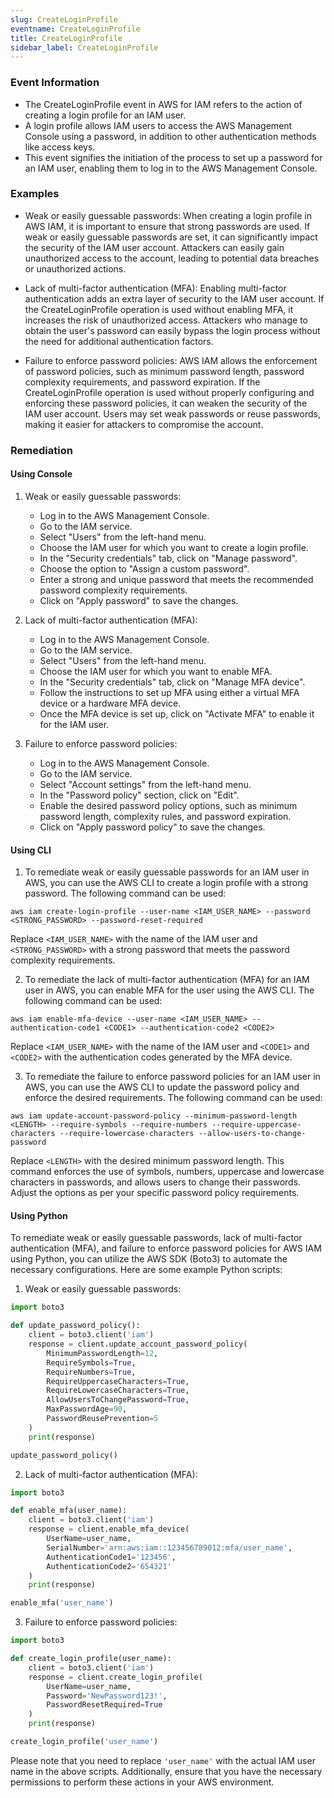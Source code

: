 ```yaml
--- 
slug: CreateLoginProfile
eventname: CreateLoginProfile
title: CreateLoginProfile
sidebar_label: CreateLoginProfile
---
```

                       
### Event Information

- The CreateLoginProfile event in AWS for IAM refers to the action of creating a login profile for an IAM user.
- A login profile allows IAM users to access the AWS Management Console using a password, in addition to other authentication methods like access keys.
- This event signifies the initiation of the process to set up a password for an IAM user, enabling them to log in to the AWS Management Console.


### Examples

- Weak or easily guessable passwords: When creating a login profile in AWS IAM, it is important to ensure that strong passwords are used. If weak or easily guessable passwords are set, it can significantly impact the security of the IAM user account. Attackers can easily gain unauthorized access to the account, leading to potential data breaches or unauthorized actions.

- Lack of multi-factor authentication (MFA): Enabling multi-factor authentication adds an extra layer of security to the IAM user account. If the CreateLoginProfile operation is used without enabling MFA, it increases the risk of unauthorized access. Attackers who manage to obtain the user's password can easily bypass the login process without the need for additional authentication factors.

- Failure to enforce password policies: AWS IAM allows the enforcement of password policies, such as minimum password length, password complexity requirements, and password expiration. If the CreateLoginProfile operation is used without properly configuring and enforcing these password policies, it can weaken the security of the IAM user account. Users may set weak passwords or reuse passwords, making it easier for attackers to compromise the account.

### Remediation

#### Using Console

1. Weak or easily guessable passwords:
   - Log in to the AWS Management Console.
   - Go to the IAM service.
   - Select "Users" from the left-hand menu.
   - Choose the IAM user for which you want to create a login profile.
   - In the "Security credentials" tab, click on "Manage password".
   - Choose the option to "Assign a custom password".
   - Enter a strong and unique password that meets the recommended password complexity requirements.
   - Click on "Apply password" to save the changes.

2. Lack of multi-factor authentication (MFA):
   - Log in to the AWS Management Console.
   - Go to the IAM service.
   - Select "Users" from the left-hand menu.
   - Choose the IAM user for which you want to enable MFA.
   - In the "Security credentials" tab, click on "Manage MFA device".
   - Follow the instructions to set up MFA using either a virtual MFA device or a hardware MFA device.
   - Once the MFA device is set up, click on "Activate MFA" to enable it for the IAM user.

3. Failure to enforce password policies:
   - Log in to the AWS Management Console.
   - Go to the IAM service.
   - Select "Account settings" from the left-hand menu.
   - In the "Password policy" section, click on "Edit".
   - Enable the desired password policy options, such as minimum password length, complexity rules, and password expiration.
   - Click on "Apply password policy" to save the changes.

#### Using CLI

1. To remediate weak or easily guessable passwords for an IAM user in AWS, you can use the AWS CLI to create a login profile with a strong password. The following command can be used:

```
aws iam create-login-profile --user-name <IAM_USER_NAME> --password <STRONG_PASSWORD> --password-reset-required
```

Replace `<IAM_USER_NAME>` with the name of the IAM user and `<STRONG_PASSWORD>` with a strong password that meets the password complexity requirements.

2. To remediate the lack of multi-factor authentication (MFA) for an IAM user in AWS, you can enable MFA for the user using the AWS CLI. The following command can be used:

```
aws iam enable-mfa-device --user-name <IAM_USER_NAME> --authentication-code1 <CODE1> --authentication-code2 <CODE2>
```

Replace `<IAM_USER_NAME>` with the name of the IAM user and `<CODE1>` and `<CODE2>` with the authentication codes generated by the MFA device.

3. To remediate the failure to enforce password policies for an IAM user in AWS, you can use the AWS CLI to update the password policy and enforce the desired requirements. The following command can be used:

```
aws iam update-account-password-policy --minimum-password-length <LENGTH> --require-symbols --require-numbers --require-uppercase-characters --require-lowercase-characters --allow-users-to-change-password
```

Replace `<LENGTH>` with the desired minimum password length. This command enforces the use of symbols, numbers, uppercase and lowercase characters in passwords, and allows users to change their passwords. Adjust the options as per your specific password policy requirements.

#### Using Python

To remediate weak or easily guessable passwords, lack of multi-factor authentication (MFA), and failure to enforce password policies for AWS IAM using Python, you can utilize the AWS SDK (Boto3) to automate the necessary configurations. Here are some example Python scripts:

1. Weak or easily guessable passwords:
```python
import boto3

def update_password_policy():
    client = boto3.client('iam')
    response = client.update_account_password_policy(
        MinimumPasswordLength=12,
        RequireSymbols=True,
        RequireNumbers=True,
        RequireUppercaseCharacters=True,
        RequireLowercaseCharacters=True,
        AllowUsersToChangePassword=True,
        MaxPasswordAge=90,
        PasswordReusePrevention=5
    )
    print(response)

update_password_policy()
```

2. Lack of multi-factor authentication (MFA):
```python
import boto3

def enable_mfa(user_name):
    client = boto3.client('iam')
    response = client.enable_mfa_device(
        UserName=user_name,
        SerialNumber='arn:aws:iam::123456789012:mfa/user_name',
        AuthenticationCode1='123456',
        AuthenticationCode2='654321'
    )
    print(response)

enable_mfa('user_name')
```

3. Failure to enforce password policies:
```python
import boto3

def create_login_profile(user_name):
    client = boto3.client('iam')
    response = client.create_login_profile(
        UserName=user_name,
        Password='NewPassword123!',
        PasswordResetRequired=True
    )
    print(response)

create_login_profile('user_name')
```

Please note that you need to replace `'user_name'` with the actual IAM user name in the above scripts. Additionally, ensure that you have the necessary permissions to perform these actions in your AWS environment.


 